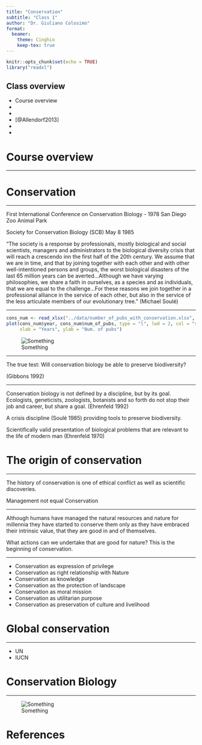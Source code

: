 ```yaml
---
title: "Conservation"
subtitle: "Class 1"
author: "Dr. Giuliano Colosimo"
format: 
  beamer:
    theme: Cinghio
    keep-tex: true
---
```


```r
knitr::opts_chunk$set(echo = TRUE)
library("readxl")

```

## Class overview

- Course overview
- 
- 
- [@Allendorf2013]
- 
- 

# Course overview

------------------------------------------------------------------------

# Conservation

------------------------------------------------------------------------

First International Conference on Conservation Biology - 1978 San Diego Zoo Animal Park

Society for Conservation Biology (SCB) May 8 1985

"The society is a response by professionals, mostly biological and social scientists, managers and administrators to the biological diversity crisis that will reach a crescendo inn the first half of the 20th century. We assume that we are in time, and that by joining together with each other and with other well-intentioned persons and groups, the worst biological disasters of the last 65 million years can be averted...Although we have varying philosophies, we share a faith in ourselves, as a species and as individuals, that we are equal to the challenge...For these reasons we join together in a professional alliance in the service of each other, but also in the service of the less articulate members of our evolutionary tree." (Michael Soulé)

------------------------------------------------------------------------

```r
cons_num <- read_xlsx("../data/number_of_pubs_with_conservation.xlsx", 1, col_names = T)
plot(cons_num$year, cons_num$num_of_pubs, type = "l", lwd = 2, col = "red",
     xlab = "Years", ylab = "Num. of pubs")
```

![Something](../figures/class_1_num_of_pubs.png)

------------------------------------------------------------------------

The true test: Will conservation biology be able to preserve biodiversity?

(Gibbons 1992)

------------------------------------------------------------------------

Conservation biology is not defined by a discipline, but by its goal. Ecologists, geneticists, zoologists, botanists and so forth do not stop their job and career, but share a goal. (Ehrenfeld 1992)

A crisis discipline (Soulé 1985) providing tools to preserve biodiversity.

Scientifically valid presentation of biological problems that are relevant to the life of modern man (Ehrenfeld 1970)

# The origin of conservation

------------------------------------------------------------------------

The history of conservation is one of ethical conflict as well as scientific discoveries.

Management not equal Conservation

------------------------------------------------------------------------

Although humans have managed the natural resources and nature for millennia they have started to conserve them only as they have embraced their intrinsic value, that they are good in and of themselves.

What actions can we undertake that are good for nature? This is the beginning of conservation.

------------------------------------------------------------------------

- Conservation as expression of privilege
- Conservation as right relationship with Nature
- Conservation as knowledge
- Conservation as the protection of landscape
- Conservation as moral mission
- Conservation as utilitarian purpose
- Conservation as preservation of culture and livelihood

# Global conservation

------------------------------------------------------------------------

- UN
- IUCN

# Conservation Biology

------------------------------------------------------------------------

![Something](../figures/class_1_consbio_and_conssciece.jpeg)

# References
